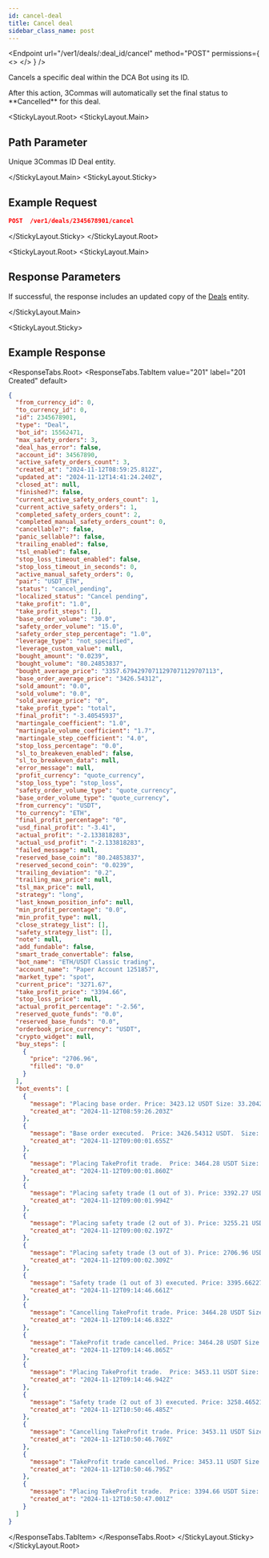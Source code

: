 ```yaml
---
id: cancel-deal
title: Cancel deal
sidebar_class_name: post
---
```



<Endpoint
  url="/ver1/deals/:deal_id/cancel"
  method="POST"
  permissions={
    <>
      <Permission title="Permission" description="BOTS_WRITE" />
      <Permission title="Security" description="SIGNED" />
    </>
  }
/>

Cancels a specific deal within the DCA Bot using its ID.

<Informer variant="warning">
After this action, 3Commas will automatically set the final status to **Cancelled** for this deal.
</Informer>


<StickyLayout.Root>
<StickyLayout.Main>

## Path Parameter

<ApiParam name='deal_id' type='integer' id="deal_id" required>
  Unique 3Commas ID Deal entity.
</ApiParam>

</StickyLayout.Main>
<StickyLayout.Sticky>

## Example Request

```json
POST  /ver1/deals/2345678901/cancel
```
</StickyLayout.Sticky>
</StickyLayout.Root>

<StickyLayout.Root>
<StickyLayout.Main>

## Response Parameters

If successful, the response includes an updated copy of the [Deals](/dca-bot/deals/0_deal_entity.mdx) entity.

</StickyLayout.Main>

<StickyLayout.Sticky>
## Example Response

<ResponseTabs.Root>
<ResponseTabs.TabItem value="201" label="201 Created" default>

```json
{
  "from_currency_id": 0,
  "to_currency_id": 0,
  "id": 2345678901,
  "type": "Deal",
  "bot_id": 15562471,
  "max_safety_orders": 3,
  "deal_has_error": false,
  "account_id": 34567890,
  "active_safety_orders_count": 3,
  "created_at": "2024-11-12T08:59:25.812Z",
  "updated_at": "2024-11-12T14:41:24.240Z",
  "closed_at": null,
  "finished?": false,
  "current_active_safety_orders_count": 1,
  "current_active_safety_orders": 1,
  "completed_safety_orders_count": 2,
  "completed_manual_safety_orders_count": 0,
  "cancellable?": false,
  "panic_sellable?": false,
  "trailing_enabled": false,
  "tsl_enabled": false,
  "stop_loss_timeout_enabled": false,
  "stop_loss_timeout_in_seconds": 0,
  "active_manual_safety_orders": 0,
  "pair": "USDT_ETH",
  "status": "cancel_pending",
  "localized_status": "Cancel pending",
  "take_profit": "1.0",
  "take_profit_steps": [],
  "base_order_volume": "30.0",
  "safety_order_volume": "15.0",
  "safety_order_step_percentage": "1.0",
  "leverage_type": "not_specified",
  "leverage_custom_value": null,
  "bought_amount": "0.0239",
  "bought_volume": "80.24853837",
  "bought_average_price": "3357.67942970711297071129707113",
  "base_order_average_price": "3426.54312",
  "sold_amount": "0.0",
  "sold_volume": "0.0",
  "sold_average_price": "0",
  "take_profit_type": "total",
  "final_profit": "-3.40545937",
  "martingale_coefficient": "1.0",
  "martingale_volume_coefficient": "1.7",
  "martingale_step_coefficient": "4.0",
  "stop_loss_percentage": "0.0",
  "sl_to_breakeven_enabled": false,
  "sl_to_breakeven_data": null,
  "error_message": null,
  "profit_currency": "quote_currency",
  "stop_loss_type": "stop_loss",
  "safety_order_volume_type": "quote_currency",
  "base_order_volume_type": "quote_currency",
  "from_currency": "USDT",
  "to_currency": "ETH",
  "final_profit_percentage": "0",
  "usd_final_profit": "-3.41",
  "actual_profit": "-2.133818283",
  "actual_usd_profit": "-2.133818283",
  "failed_message": null,
  "reserved_base_coin": "80.24853837",
  "reserved_second_coin": "0.0239",
  "trailing_deviation": "0.2",
  "trailing_max_price": null,
  "tsl_max_price": null,
  "strategy": "long",
  "last_known_position_info": null,
  "min_profit_percentage": "0.0",
  "min_profit_type": null,
  "close_strategy_list": [],
  "safety_strategy_list": [],
  "note": null,
  "add_fundable": false,
  "smart_trade_convertable": false,
  "bot_name": "ETH/USDT Classic trading",
  "account_name": "Paper Account 1251857",
  "market_type": "spot",
  "current_price": "3271.67",
  "take_profit_price": "3394.66",
  "stop_loss_price": null,
  "actual_profit_percentage": "-2.56",
  "reserved_quote_funds": "0.0",
  "reserved_base_funds": "0.0",
  "orderbook_price_currency": "USDT",
  "crypto_widget": null,
  "buy_steps": [
    {
      "price": "2706.96",
      "filled": "0.0"
    }
  ],
  "bot_events": [
    {
      "message": "Placing base order. Price: 3423.12 USDT Size: 33.204264 USDT (Reinvested 3.080799 USDT) (0.0097 ETH)",
      "created_at": "2024-11-12T08:59:26.203Z"
    },
    {
      "message": "Base order executed.  Price: 3426.54312 USDT.  Size: 33.23746826 USDT (0.0097 ETH)",
      "created_at": "2024-11-12T09:00:01.655Z"
    },
    {
      "message": "Placing TakeProfit trade.  Price: 3464.28 USDT Size: 33.603516 USDT (0.0097 ETH), the price should rise for 1.26% to close the deal",
      "created_at": "2024-11-12T09:00:01.860Z"
    },
    {
      "message": "Placing safety trade (1 out of 3). Price: 3392.27 USDT Size: 18.318258 USDT (Reinvested 3.080799 USDT) (0.0054 ETH)",
      "created_at": "2024-11-12T09:00:01.994Z"
    },
    {
      "message": "Placing safety trade (2 out of 3). Price: 3255.21 USDT Size: 28.645848 USDT (Reinvested 3.080799 USDT) (0.0088 ETH)",
      "created_at": "2024-11-12T09:00:02.197Z"
    },
    {
      "message": "Placing safety trade (3 out of 3). Price: 2706.96 USDT Size: 46.559712 USDT (Reinvested 3.080799 USDT) (0.0172 ETH)",
      "created_at": "2024-11-12T09:00:02.309Z"
    },
    {
      "message": "Safety trade (1 out of 3) executed. Price: 3395.66227 USDT Size: 18.33657626 USDT (0.0054 ETH)",
      "created_at": "2024-11-12T09:14:46.661Z"
    },
    {
      "message": "Cancelling TakeProfit trade. Price: 3464.28 USDT Size: 33.603516 USDT (0.0097 ETH)",
      "created_at": "2024-11-12T09:14:46.832Z"
    },
    {
      "message": "TakeProfit trade cancelled. Price: 3464.28 USDT Size: 33.603516 USDT (0.0097 ETH)",
      "created_at": "2024-11-12T09:14:46.865Z"
    },
    {
      "message": "Placing TakeProfit trade.  Price: 3453.11 USDT Size: 52.141961 USDT (0.0151 ETH), the price should rise for 1.79% to close the deal",
      "created_at": "2024-11-12T09:14:46.942Z"
    },
    {
      "message": "Safety trade (2 out of 3) executed. Price: 3258.46521 USDT Size: 28.67449385 USDT (0.0088 ETH)",
      "created_at": "2024-11-12T10:50:46.485Z"
    },
    {
      "message": "Cancelling TakeProfit trade. Price: 3453.11 USDT Size: 52.141961 USDT (0.0151 ETH)",
      "created_at": "2024-11-12T10:50:46.769Z"
    },
    {
      "message": "TakeProfit trade cancelled. Price: 3453.11 USDT Size: 52.141961 USDT (0.0151 ETH)",
      "created_at": "2024-11-12T10:50:46.795Z"
    },
    {
      "message": "Placing TakeProfit trade.  Price: 3394.66 USDT Size: 81.132374 USDT (0.0239 ETH), the price should rise for 5.48% to close the deal",
      "created_at": "2024-11-12T10:50:47.001Z"
    }
  ]
}
```
</ResponseTabs.TabItem>
</ResponseTabs.Root>
</StickyLayout.Sticky>
</StickyLayout.Root>